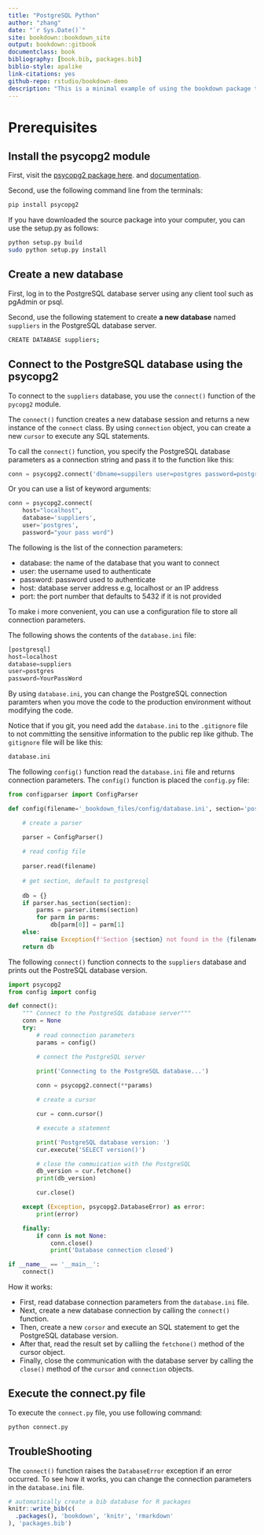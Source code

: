 ```yaml
--- 
title: "PostgreSQL Python"
author: "zhang"
date: "`r Sys.Date()`"
site: bookdown::bookdown_site
output: bookdown::gitbook
documentclass: book
bibliography: [book.bib, packages.bib]
biblio-style: apalike
link-citations: yes
github-repo: rstudio/bookdown-demo
description: "This is a minimal example of using the bookdown package to write a book. The output format for this example is bookdown::gitbook."
---
```


# Prerequisites

## Install the psycopg2 module

First, visit the [psycopg2 package here](https://pypi.org/project/psycopg2/).
and [documentation](https://www.psycopg.org/docs/).

Second, use the following command line from the terminals:

```bash
pip install psycopg2
```

If you have downloaded the source package into your computer, you can use the
setup.py as follows:

```bash
python setup.py build
sudo python setup.py install
```

## Create a new database

First, log in to the PostgreSQL database server using any client tool such as
pgAdmin or psql.

Second, use the following statement to create **a new database** named `suppliers` in the PostgreSQL database server.

```bash
CREATE DATABASE suppliers;
```

## Connect to the PostgreSQL database using the psycopg2

To connect to the `suppliers` database, you use the `connect()` function of the `pycopg2` module.

The `connect()` function creates a new database session and returns a new
instance of the `connect` class. By using `connection` object, you can create
a new `cursor` to execute any SQL statements.

To call the `connect()` function, you specify the PostgreSQL database parameters as a connection string and pass it to the function like this:

```python
conn = psycopg2.connect('dbname=suppilers user=postgres password=postgres')
```

Or you can use a list of keyword arguments:

```python
conn = psycopg2.connect(
    host="localhost",
    database='suppliers', 
    user='postgres', 
    password="your pass word")
```

The following is the list of the connection parameters:

* database: the name of the database that you want to connect
* user: the username used to authenticate
* password: password used to authenticate
* host: database server address e.g, localhost or an IP address
* port: the port number that defaults to 5432 if it is not provided

To make i more convenient, you can use a configuration file to store all connection parameters.

The following shows the contents of the `database.ini` file:

```python
[postgresql]
host=localhost
database=suppliers
user=postgres
password=YourPassWord
```

By using `database.ini`, you can change the PostgreSQL connection paramters
when you move the code to the production environment without modifying the
code.

Notice that if you git, you need add the `database.ini` to the `.gitignore` file to not committing the sensitive information to the public rep like github. The `gitignore` file will be like this:

```bash
database.ini
```




The following `config()` function read the `database.ini` file and returns
connection parameters. The `config()` function is placed the `config.py` file:

```python
from configparser import ConfigParser

def config(filename='_bookdown_files/config/database.ini', section='postgresql'):

    # create a parser

    parser = ConfigParser()
    
    # read config file
    
    parser.read(filename)
    
    # get section, default to postgresql
    
    db = {}
    if parser.has_section(section):
        parms = parser.items(section)
        for parm in parms:
            db[parm[0]] = parm[1]
    else:
         raise Exception(f'Section {section} not found in the {filename} file')
    return db
```

The following `connect()` function connects to the `suppliers` database and prints out the PostreSQL database version.

```python
import psycopg2
from config import config

def connect():
    """ Connect to the PostgreSQL database server"""
    conn = None
    try:
        # read connection parameters
        params = config()

        # connect the PostgreSQL server

        print('Connecting to the PostgreSQL database...')
        
        conn = psycopg2.connect(**params)

        # create a cursor

        cur = conn.cursor()

        # execute a statement

        print('PostgreSQL database version: ')
        cur.execute('SELECT version()')

        # close the commuication with the PostgreSQL
        db_version = cur.fetchone()
        print(db_version)

        cur.close()

    except (Exception, psycopg2.DatabaseError) as error:
        print(error)

    finally:
        if conn is not None:
            conn.close()
            print('Database connection closed')

if __name__ == '__main__':
    connect()
```

How it works:

* First, read database connection parameters from the `database.ini` file.
* Next, create a new database connection by calling the `connect()` function.
* Then, create a new `corsor` and execute an SQL statement to get the PostgreSQL database version.
* After that, read the result set by calliing the `fetchone()` method of the cursor object.
* Finally, close the communication with the database server by calling the `close()` method of the `cursor` and `connection` objects.


## Execute the connect.py file

To execute the `connect.py` file, you use following command:

```python
python connect.py
```

## TroubleShooting

The `connect()` function raises the `DatabaseError` exception if an error occurred. To see how it works, you can change the connection parameters in the `database.ini` file.



```r
# automatically create a bib database for R packages
knitr::write_bib(c(
  .packages(), 'bookdown', 'knitr', 'rmarkdown'
), 'packages.bib')
```
